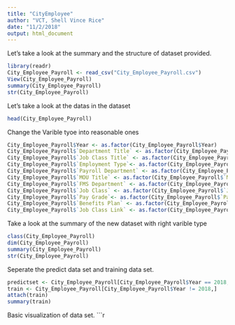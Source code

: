 ```yaml
---
title: "CityEmployee"
author: "VCT, Shell Vince Rice"
date: "11/2/2018"
output: html_document
---
```


Let's take a look at the summary and the structure of dataset provided.
```r
library(readr)
City_Employee_Payroll <- read_csv("City_Employee_Payroll.csv")
View(City_Employee_Payroll)
summary(City_Employee_Payroll)
str(City_Employee_Payroll)
```

Let's take a look at the datas in the dataset

```r
head(City_Employee_Payroll)
```

Change the Varible tyoe into reasonable ones

```r
City_Employee_Payroll$Year <- as.factor(City_Employee_Payroll$Year)
City_Employee_Payroll$`Department Title` <- as.factor(City_Employee_Payroll$`Department Title`)
City_Employee_Payroll$`Job Class Title` <- as.factor(City_Employee_Payroll$`Job Class Title`)
City_Employee_Payroll$`Employment Type`<- as.factor(City_Employee_Payroll$`Employment Type`)
City_Employee_Payroll$`Payroll Department` <- as.factor(City_Employee_Payroll$`Payroll Department`)
City_Employee_Payroll$`MOU Title` <- as.factor(City_Employee_Payroll$`MOU Title`)
City_Employee_Payroll$`FMS Department` <- as.factor(City_Employee_Payroll$`FMS Department`)
City_Employee_Payroll$`Job Class` <- as.factor(City_Employee_Payroll$`Job Class`)
City_Employee_Payroll$`Pay Grade`<- as.factor(City_Employee_Payroll$`Pay Grade`)
City_Employee_Payroll$`Benefits Plan` <- as.factor(City_Employee_Payroll$`Benefits Plan`)
City_Employee_Payroll$`Job Class Link` <- as.factor(City_Employee_Payroll$`Job Class Link`)
```

Take a look at the summary of the new dataset with right varible type
```r

class(City_Employee_Payroll)
dim(City_Employee_Payroll)
summary(City_Employee_Payroll)
str(City_Employee_Payroll)
```

Seperate the predict data set and training data set.
```r
predictset <- City_Employee_Payroll[City_Employee_Payroll$Year == 2018,]
train <- City_Employee_Payroll[City_Employee_Payroll$Year != 2018,]
attach(train)
summary(train)
```

Basic visualization of data set.
```r
